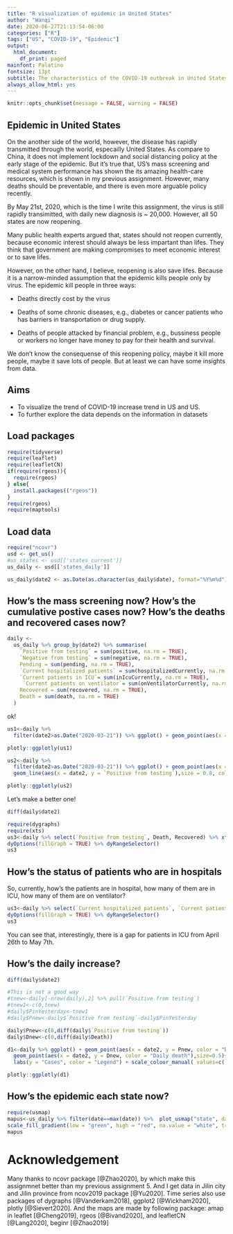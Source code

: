 ```yaml
---
title: "R visualization of epidemic in United States"
author: "Wanqi"
date: 2020-06-27T21:13:54-06:00
categories: ["R"]
tags: ["US", "COVID-19", "Epidemic"]
output:
  html_document:
    df_print: paged
mainfont: Palatino
fontsize: 13pt
subtitle: The characteristics of the COVID-19 outbreak in United States
always_allow_html: yes
---
```

```r
knitr::opts_chunk$set(message = FALSE, warning = FALSE)
```

## Epidemic in United States

On the another side of the world, however, the disease has rapidly transmitted through the world, especailly United States. As compare to China, it does not implement lockdown and social distancing policy at the early stage of the epidemic. But it's true that, US's mass screening and medical system performance has shown the its amazing health-care resources, which is shown in my previous assignment. However, many deaths should be preventable, and there is even more arguable policy recently.

By May 21st, 2020, which is the time I write this assignment, the virus is still rapidly transimitted, with daily new diagnosis is ~ 20,000. However, all 50 states are now reopening. 

Many public health experts argued that, states should not reopen currently, because economic interest should always be less impartant than lifes. They think that government are making compromises to meet economic interest or to save lifes. 

However, on the other hand, I believe, reopening is also save lifes. Because it is a narrow-minded assumption that the epidemic kills people only by virus. The epidemic kill people in three ways: 

 - Deaths directly cost by the virus
 
 - Deaths of some chronic diseases, e.g., diabetes or cancer patients who has barriers in transportation or drug supply. 
 - Deaths of people attacked by financial problem, e.g., bussiness people or workers no longer have money to pay for their health and survival. 


We don't know the consequense of this reopening policy, maybe it kill more people, maybe it save lots of people. But at least we can have some insights from data. 


## Aims 
 - To visualize the trend of COVID-19 increase trend in US and US.
 - To further explore the data depends on the information in datasets


## Load packages
```r
require(tidyverse) 
require(leaflet)
require(leafletCN) 
if(require(rgeos)){
  require(rgeos)
} else{
  install.packages(("rgeos"))
}
require(rgeos)
require(maptools)
```


## Load data


```r
require("ncovr")
usd <- get_us()
#us_states <- usd[['states_current']]
us_daily <- usd[['states_daily']]
```


```r
us_daily$date2 <- as.Date(as.character(us_daily$date), format="%Y%m%d") 
```

## How's the mass screening now? How's the cumulative postive cases now? How's the deaths and recovered cases now?

```r
daily <-
  us_daily %>% group_by(date2) %>% summarise(
    `Positive from testing` = sum(positive, na.rm = TRUE),
    `Negative from testing` = sum(negative, na.rm = TRUE),
    Pending = sum(pending, na.rm = TRUE),
    `Current hospitalized patients` = sum(hospitalizedCurrently, na.rm = TRUE),
    `Current patients in ICU`= sum(inIcuCurrently, na.rm = TRUE),
     `Current patients on ventilator`= sum(onVentilatorCurrently, na.rm = TRUE),
    Recovered = sum(recovered, na.rm = TRUE),
    Death = sum(death, na.rm = TRUE)
  )
```

ok!
```r
us1<-daily %>%
  filter(date2>as.Date("2020-03-21")) %>% ggplot() + geom_point(aes(x = date2, y = `Positive from testing`, color = "Positive from testing")) + geom_point(aes(x = date2, y = `Negative from testing`, color = "Negative from testing")) + geom_point(aes(x = date2, y = Pending, color = "Pending")) + labs(y = "Cases", color = "Legend") + scale_colour_manual( values=c(`Positive from testing` = "red", `Negative from testing` = "green", Pending = "blue"))

```

```r
plotly::ggplotly(us1)
```



```r
us2<-daily %>%
  filter(date2>as.Date("2020-03-21")) %>% ggplot() + geom_point(aes(x = date2, y = `Positive from testing`, color = "Diagnosed"),size=0.8) + geom_point(aes(x = date2, y = Death, color = "Death"),size=0.8) + geom_point(aes(x = date2, y = Recovered, color = "Recovered"),size=0.8) + labs(y = "Cases", color = "Legend") + scale_colour_manual( values=c(Diagnosed = "red", Death = "black", Recovered = "blue"))+
  geom_line(aes(x = date2, y = `Positive from testing`),size = 0.8, col="red")+ geom_line(aes(x = date2, y = Death),size = 0.8, col="black")+ geom_line(aes(x = date2, y = Recovered),size = 0.8, col="blue")

```

```r
plotly::ggplotly(us2)
```

Let's make a better one!
```r
diff(daily$date2)
```

```r
require(dygraphs) 
require(xts)
us3<-daily %>% select(`Positive from testing`, Death, Recovered) %>% xts(daily$date2) %>% dygraph() %>%
dyOptions(fillGraph = TRUE) %>% dyRangeSelector()
us3
```


## How's the status of patients who are in hospitals

So, currently, how's the patients are in hospital, how many of them are in ICU, how many of them are on ventilator?
```r
us3<-daily %>% select(`Current hospitalized patients`, `Current patients in ICU`, `Current patients on ventilator`) %>% xts(daily$date2) %>% dygraph() %>%
dyOptions(fillGraph = TRUE) %>% dyRangeSelector()
us3
```

You can see that, interestingly, there is a gap for patients in ICU from April 26th to May 7th. 



## How's the daily increase?
```r
diff(daily$date2)
```

```r
#This is not a good way
#tnew<-daily[-nrow(daily),2] %>% pull(`Positive from testing`) 
#tnew1<-c(0,tnew)
#daily$PinYesterday<-tnew1
#daily$Pnew<-daily$`Positive from testing`-daily$PinYesterday
```

```r
daily$Pnew<-c(0,diff(daily$`Positive from testing`))
daily$Dnew<-c(0,diff(daily$Death))
```


```r
d1<-daily %>% ggplot() + geom_point(aes(x = date2, y = Pnew, color = "Daily increase"), size=0.5)+
  geom_point(aes(x = date2, y = Dnew, color = "Daily death"),size=0.5)+
  labs(y = "Cases", color = "Legend") + scale_colour_manual( values=c(`Daily increase` = "red", `Daily death` = "black"))+ geom_line(aes(x = date2, y = Dnew),size = 0.8)+ geom_line(aes(x = date2, y = Pnew),size = 0.8, col="red")

plotly::ggplotly(d1)
```

## How's the epidemic each state now?

```r
require(usmap)
mapus<-us_daily %>% filter(date==max(date)) %>%  plot_usmap("state", data = ., values = "positive") +
scale_fill_gradient(low = "green", high = "red", na.value = "white", trans = "log", limits = c(1, 10^6), breaks = 10 ^(0:6), labels = c('1', '10', '100', '1,000', '10,000', '100,000', '1000,000'))+ theme(legend.title = element_blank())
mapus
```



 


# Acknowledgement

Many thanks to ncovr package [@Zhao2020], by which make this assignmnet better than my previous assignment 5. And I get data in Jilin city and Jilin province from ncov2019 package [@Yu2020]. Time series also use packages of dygraphs [@Vanderkam2018], ggplot2 [@Wickham2020], plotly [@Sievert2020]. And the maps are made by following package: amap in leaflet [@Cheng2019], rgeos [@Bivand2020], and leafletCN [@Lang2020], beginr [@Zhao2019]

